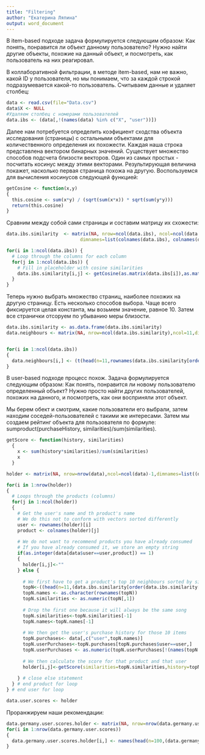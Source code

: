 ```yaml
---
title: "Filtering"
author: "Екатерина Ляпина"
output: word_document
---
```


В item-based подходе задача формулируется следующим образом: Как понять, понравится ли объект данному пользователю? Нужно найти другие объекты, похожие на данный объект, и посмотреть, как пользователь на них реагировал.

В коллаборативной фильтрации, в методе item-based, нам не важно, какой ID у пользователя, но мы понимаем, что за каждой строкой подразумевается какой-то пользователь. Считываем данные и удаляет столбец:
```r
data <- read.csv(file="Data.csv")
data$X <- NULL
#Удаляем столбец с номерами пользователей
data.ibs <- (data[,!(names(data) %in% c("X", "user"))])
```


Далее нам потребуется определить коэфициент сходства объекта исследования (страницы) с остальными объектами для количественного определения их похожести.
Каждая наша строка представлена вектором бинарных значений. Существует множество способов подсчета близости векторов. Один из самых простых - посчитать косинус между этими векторами. Результирующая величина покажет, насколько первая страница похожа на другую. Воспользуемся для вычисления косинусов следующей функцией:
```r
getCosine <- function(x,y) 
{
  this.cosine <- sum(x*y) / (sqrt(sum(x*x)) * sqrt(sum(y*y)))
  return(this.cosine)
}
```


Сравним между собой сами страницы и составим матрицу их схожести:
```r
data.ibs.similarity  <- matrix(NA, nrow=ncol(data.ibs), ncol=ncol(data.ibs),
                           dimnames=list(colnames(data.ibs), colnames(data.ibs)))

for(i in 1:ncol(data.ibs)) {
  # Loop through the columns for each column
  for(j in 1:ncol(data.ibs)) {
    # Fill in placeholder with cosine similarities
    data.ibs.similarity[i,j] <- getCosine(as.matrix(data.ibs[i]),as.matrix(data.ibs[j]))
  }
}
```


Теперь нужно выбрать множество страниц, наиболее похожих на другую страницу. Есть несколько способов выбора. Чаще всего фиксируется целая константа, мы возьмем значение, равное 10. Затем все странички отсоруем по убыванию меры близости.

```r
data.ibs.similarity <- as.data.frame(data.ibs.similarity)
data.neighbours <- matrix(NA, nrow=ncol(data.ibs.similarity),ncol=11,dimnames=list(colnames(data.ibs.similarity)))


for(i in 1:ncol(data.ibs)) 
{
  data.neighbours[i,] <- (t(head(n=11,rownames(data.ibs.similarity[order(data.ibs.similarity[,i],decreasing=TRUE),][i]))))
}
```



В user-based подходе процесс похож. Задача формулируется следующим образом: Как понять, понравится ли новому пользователю определенный объект? Нужно просто найти других пользователей, похожих на данного, и посмотреть, как они восприняли этот объект.

Мы берем обект и смотрим, какие пользователи его выбрали, затем находим соседей-пользователей с такими же интересами. Затем мы создаем рейтинг объекта для пользователя по формуле: sumproduct(purchaseHistory, similarities)/sum(similarities).

```r
getScore <- function(history, similarities)
  {
    x <- sum(history*similarities)/sum(similarities)
    x
  }

holder <- matrix(NA, nrow=nrow(data),ncol=ncol(data)-1,dimnames=list((data$user),colnames(data[-1])))

for(i in 1:nrow(holder)) 
{
  # Loops through the products (columns)
  for(j in 1:ncol(holder)) 
  {
    # Get the user's name and th product's name
    # We do this not to conform with vectors sorted differently 
    user <- rownames(holder)[i]
    product <- colnames(holder)[j]
    
    # We do not want to recommend products you have already consumed
    # If you have already consumed it, we store an empty string
    if(as.integer(data[data$user==user,product]) == 1)
    { 
      holder[i,j]<-""
    } else {
      
      # We first have to get a product's top 10 neighbours sorted by similarity
      topN<-((head(n=11,(data.ibs.similarity[order(data.ibs.similarity[,product],decreasing=TRUE),][product]))))
      topN.names <- as.character(rownames(topN))
      topN.similarities <- as.numeric(topN[,1])
      
      # Drop the first one because it will always be the same song
      topN.similarities<-topN.similarities[-1]
      topN.names<-topN.names[-1]
      
      # We then get the user's purchase history for those 10 items
      topN.purchases<- data[,c("user",topN.names)]
      topN.userPurchases<-topN.purchases[topN.purchases$user==user,]
      topN.userPurchases <- as.numeric(topN.userPurchases[!(names(topN.userPurchases) %in% c("user"))])
      
      # We then calculate the score for that product and that user
      holder[i,j]<-getScore(similarities=topN.similarities,history=topN.userPurchases)
      
    } # close else statement
  } # end product for loop   
} # end user for loop

data.user.scores <- holder
```


Проранжируем наши рекомендации:

```r
data.germany.user.scores.holder <- matrix(NA, nrow=nrow(data.germany.user.scores),ncol=100,dimnames=list(rownames(data.germany.user.scores)))
for(i in 1:nrow(data.germany.user.scores)) 
{
  data.germany.user.scores.holder[i,] <- names(head(n=100,(data.germany.user.scores[,order(data.germany.user.scores[i,],decreasing=TRUE)])[i,]))
}
```

